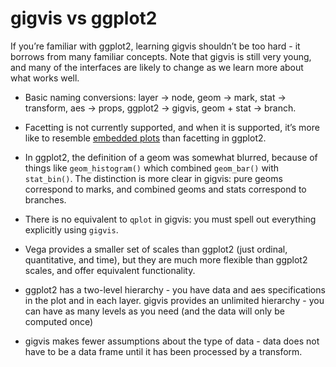 <!--
%\VignetteEngine{knitr}
%\VignetteIndexEntry{gigvis vs ggplot2}
-->

# gigvis vs ggplot2

If you're familiar with ggplot2, learning gigvis shouldn't be too hard - it 
borrows from many familiar concepts.  Note that gigvis is still very young,
and many of the interfaces are likely to change as we learn more about what
works well.

* Basic naming conversions: layer -> node, geom -> mark, stat -> transform, 
aes -> props, ggplot2 -> gigvis, geom + stat -> branch.

* Facetting is not currently supported, and when it is supported, it's more
  like to resemble [embedded plots](http://vita.had.co.nz/papers/embedded-plots.html)
  than facetting in ggplot2.

* In ggplot2, the definition of a geom was somewhat blurred, because of things
  like `geom_histogram()` which combined `geom_bar()` with `stat_bin()`. The
  distinction is more clear in gigvis: pure geoms correspond to marks, and 
  combined geoms and stats correspond to branches.
  
* There is no equivalent to `qplot` in gigvis: you must spell out everything
  explicitly using `gigvis`.

* Vega provides a smaller set of scales than ggplot2 (just ordinal, 
  quantitative, and time), but they are much more flexible than ggplot2 scales,
  and offer equivalent functionality.

* ggplot2 has a two-level hierarchy - you have data and aes specifications in
  the plot and in each layer. gigvis provides an unlimited hierarchy - you can
  have as many levels as you need (and the data will only be computed once)
  
* gigvis makes fewer assumptions about the type of data - data does not have
  to be a data frame until it has been processed by a transform.
  